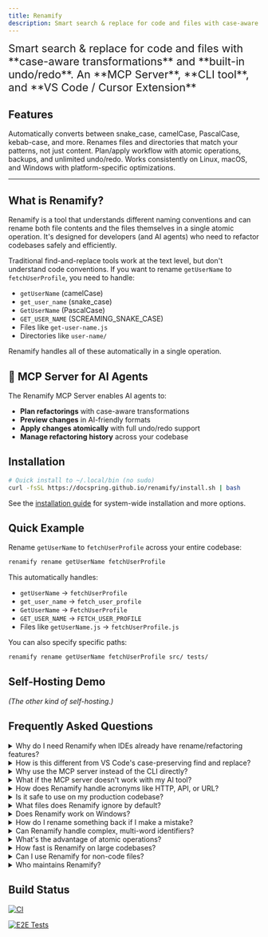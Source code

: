 ```yaml
---
title: Renamify
description: Smart search & replace for code and files with case-aware transformations
---
```



<span style="font-size: 1.35rem;">
Smart search & replace for code and files with <br/>**case-aware transformations** 
and **built-in undo/redo**.
</span>
<span style="font-size: 1.35rem;">
An **MCP Server**, **CLI tool**, and **VS Code / Cursor Extension**
</span>

## Features

<CardGrid>
	<Card title="Case-Aware" icon="approve-check">
		Automatically converts between snake_case, camelCase, PascalCase, kebab-case, and more.
	</Card>
	<Card title="File Renaming" icon="document">
		Renames files and directories that match your patterns, not just content.
	</Card>
	<Card title="Safety First" icon="seti:lock">
		Plan/apply workflow with atomic operations, backups, and unlimited undo/redo.
	</Card>
	<Card title="Cross-Platform" icon="laptop">
		Works consistently on Linux, macOS, and Windows with platform-specific optimizations.
	</Card>
</CardGrid>

---

## What is Renamify?

Renamify is a tool that understands different naming conventions and can rename both file contents and the files themselves in a single atomic operation. It's designed for developers (and AI agents) who need to refactor codebases safely and efficiently.

Traditional find-and-replace tools work at the text level, but don't understand code conventions. If you want to rename `getUserName` to `fetchUserProfile`, you need to handle:

- `getUserName` (camelCase)
- `get_user_name` (snake_case) 
- `GetUserName` (PascalCase)
- `GET_USER_NAME` (SCREAMING_SNAKE_CASE)
- Files like `get-user-name.js`
- Directories like `user-name/`

Renamify handles all of these automatically in a single operation.

## 🤖 MCP Server for AI Agents

<LinkCard
  title="Use Renamify with AI Assistants"
  href="/renamify/mcp/overview"
  description="Connect Renamify to Claude, Cursor, and other AI tools via the Model Context Protocol (MCP) for intelligent, automated refactoring."
/>

The Renamify MCP Server enables AI agents to:
- **Plan refactorings** with case-aware transformations
- **Preview changes** in AI-friendly formats
- **Apply changes atomically** with full undo/redo support
- **Manage refactoring history** across your codebase

## Installation

```bash
# Quick install to ~/.local/bin (no sudo)
curl -fsSL https://docspring.github.io/renamify/install.sh | bash
```

See the [installation guide](/renamify/installation) for system-wide installation and more options.

## Quick Example

Rename `getUserName` to `fetchUserProfile` across your entire codebase:

```bash
renamify rename getUserName fetchUserProfile
```

This automatically handles:
- `getUserName` → `fetchUserProfile`
- `get_user_name` → `fetch_user_profile`  
- `GetUserName` → `FetchUserProfile`
- `GET_USER_NAME` → `FETCH_USER_PROFILE`
- Files like `getUserName.js` → `fetchUserProfile.js`

You can also specify specific paths:
```bash
renamify rename getUserName fetchUserProfile src/ tests/
```

## Self-Hosting Demo

_(The other kind of self-hosting.)_

<LinkCard
  title="See Renamify in Action"
  href="/renamify/self-hosting-demo"
  description="Watch Renamify rename itself, then use the renamed binary to change itself back."
/>

## Frequently Asked Questions

<details>
<summary>Why do I need Renamify when IDEs already have rename/refactoring features?</summary>

While IDEs have had context-aware search and replace capabilities for decades, the landscape has changed dramatically:

1. **AI Development Era**: With AI assistants like Claude and Cursor, many developers now code outside traditional IDEs. These AI tools need programmatic access to refactoring capabilities.

2. **Cross-Platform Consistency**: IDE refactoring features vary between editors and may not handle all case styles or file renames consistently.

3. **Automation-Friendly**: Renamify can be used in scripts, CI/CD pipelines, and integrated with AI agents via MCP (Model Context Protocol).

4. **Beyond IDE Boundaries**: Renamify works across your entire codebase including documentation, configuration files, and scripts that IDEs might not understand.

5. **Undo/Redo History**: Unlike IDE operations, Renamify maintains a persistent history that survives editor restarts.

Productivity has skyrocketed in the new era of AI development, but AI agents are still missing a lot of tooling to make them more effective. Renamify helps fill one of these gaps.

</details>

<details>
<summary>How is this different from VS Code's case-preserving find and replace?</summary>

VS Code introduced [case-preserving find and replace](https://devblogs.microsoft.com/visualstudio/keep-your-casing-with-case-preserving-find-and-replace/), which is great for simple cases. Renamify goes much further:

- **More case styles**: Handles snake_case, kebab-case, camelCase, PascalCase, SCREAMING_SNAKE_CASE, Title Case, Train-Case, and dot.case
- **File and directory renaming**: Automatically renames matching files and folders, not just content
- **Acronym intelligence**: Properly handles `HTTPSConnection`, `XMLParser`, `URLRouter` 
- **Atomic operations**: All changes succeed or roll back together
- **Cross-editor**: Works consistently regardless of your editor choice
- **AI integration**: Can be controlled by AI agents through MCP

</details>

<details>
<summary>Why use the MCP server instead of the CLI directly?</summary>

The MCP (Model Context Protocol) server is optimized for AI agents:

- **Structured outputs**: Returns data in formats that AI can easily parse and understand
- **Stateful operations**: Maintains context between operations within a session
- **Error handling**: Provides clear, actionable error messages for AI to interpret
- **Integration**: Works seamlessly with Claude Desktop, Cursor, and other MCP-compatible tools

However, if the MCP server doesn't work for your setup, you can always instruct your AI assistant to use the CLI directly by running shell commands. Both approaches give you the same powerful refactoring capabilities.

</details>

<details>
<summary>What if the MCP server doesn't work with my AI tool?</summary>

No problem! Renamify is primarily a command-line tool. If your AI assistant can run shell commands, it can use Renamify directly:

```bash
# AI agents can run these commands directly
renamify rename oldName newName
renamify plan oldName newName --preview table
renamify apply
renamify undo
```

The MCP server is just a convenience wrapper that makes it easier for AI tools to use Renamify, but it's not required.

</details>

<details>
<summary>How does Renamify handle acronyms like HTTP, API, or URL?</summary>

Renamify has built-in intelligence for common acronyms:

- Recognizes acronym boundaries: `HTTPSConnection` → `HTTPS` + `Connection`
- Preserves acronyms during transformation: `parseURL` → `parseWebAddress` (if renaming URL to WebAddress)
- Maintains case appropriately: `XMLParser` in PascalCase becomes `xml_parser` in snake_case
- Configurable with `--include-acronyms`, `--exclude-acronyms`, or `--no-acronyms` flags

</details>

<details>
<summary>Is it safe to use on my production codebase?</summary>

Yes! Renamify has multiple safety features:

1. **Plan-first workflow**: Always preview changes before applying
2. **Atomic operations**: All changes succeed or none are applied (no partial states)
3. **Automatic backups**: Creates temporary backups during operations
4. **Full undo/redo**: Every operation can be reversed
5. **Git-aware**: Respects `.gitignore` and can create safety commits
6. **Binary protection**: Ignores binary files by default
7. **Conflict detection**: Identifies and reports merge conflicts

We recommend creating a git commit before major refactoring operations for extra safety.

</details>

<details>
<summary>What files does Renamify ignore by default?</summary>

Renamify respects the same ignore rules as ripgrep:

- `.gitignore` - Git's ignore patterns
- `.ignore` - Generic ignore file
- `.rgignore` - Ripgrep-specific patterns  
- `.rnignore` - Renamify-specific patterns

It also ignores:
- Binary files (unless using `-uuu` flag)
- Hidden files and directories (unless using `-u` flag)
- Common build artifacts (`node_modules/`, `target/`, `dist/`, etc.)

Use `-u`, `-uu`, or `-uuu` flags to override ignore rules progressively.

</details>

<details>
<summary>Does Renamify work on Windows?</summary>

Yes! Renamify is fully cross-platform and works on:
- Linux (x86_64, arm64)
- macOS (Intel, Apple Silicon)
- Windows (x86_64, arm64)

All features work consistently across platforms, including proper handling of Windows path separators and long path names.

</details>

<details>
<summary>How do I rename something back if I make a mistake?</summary>

Renamify maintains a complete history:

```bash
# Undo the last operation
renamify undo

# Or undo a specific operation by ID
renamify undo <id>

# View history to find the right operation
renamify history

# Redo if you change your mind
renamify redo
```

The history is persistent and survives terminal sessions.

</details>

<details>
<summary>Can Renamify handle complex, multi-word identifiers?</summary>

Yes! Renamify properly tokenizes and transforms complex identifiers:

- `getUserAccountDetails` → `fetchCustomerAccountDetails` 
- `get_user_account_details` → `fetch_customer_account_details`
- `user-account-service.js` → `customer-account-service.js`
- `UserAccountDTO` → `CustomerAccountDTO`

It understands word boundaries, compound words, and mixed-case patterns.

</details>

<details>
<summary>What's the advantage of atomic operations?</summary>

Atomic operations ensure your codebase is never in a broken state:

- All file content changes are applied first
- Then all file/directory renames happen in dependency order
- If anything fails, everything rolls back
- No partially renamed code that won't compile
- No broken imports from incomplete renames

This is especially important when renaming across hundreds of files.

</details>

<details>
<summary>How fast is Renamify on large codebases?</summary>

Renamify is built on the ripgrep engine and is extremely fast:

- Single-pass scanning with compiled regex/automaton
- Parallel file processing
- Efficient ignore file handling
- Memory-mapped file I/O where appropriate

It can handle codebases with thousands of files in seconds.

</details>

<details>
<summary>Can I use Renamify for non-code files?</summary>

Yes! Renamify works with any text files:

- Markdown documentation
- Configuration files (YAML, JSON, TOML)
- Shell scripts
- Docker files
- CI/CD configurations
- Even prose documents

Use `--preview` to verify changes make sense for your file types.

</details>

<details>
<summary>Who maintains Renamify?</summary>

Renamify is developed and maintained by [DocSpring](https://docspring.com), a company that builds developer tools and PDF API services. It's open source under the MIT license.

</details>

## Build Status

[![CI](https://github.com/DocSpring/renamify/actions/workflows/ci.yml/badge.svg)](https://github.com/DocSpring/renamify/actions/workflows/ci.yml)

[![E2E Tests](https://github.com/DocSpring/renamify/actions/workflows/e2e.yml/badge.svg)](https://github.com/DocSpring/renamify/actions/workflows/e2e.yml)
